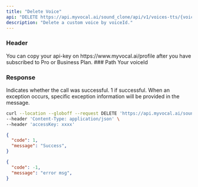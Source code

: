 ---
title: "Delete Voice"
api: "DELETE https://api.myvocal.ai/sound_clone/api/v1/voices-tts/{voiceId}"
description: "Delete a custom voice by voiceId."
---
### Header
<ParamField header="accessKey"   type="string" required>
  You can copy your api-key on https://www.myvocal.ai/profile after you have subscribed to Pro or Business Plan.
</ParamField>
### Path
<ParamField path="voiceId"   type="string" required>
  Your voiceId
</ParamField>

### Response

<ResponseField name="code" type="number" >
  Indicates whether the call was successful. 1 if successful.
</ResponseField>

<ResponseField name="message" type="string" >
  When an exception occurs, specific exception information will be provided in the message.
</ResponseField>

<RequestExample>

```bash Example Request
curl --location --globoff --request DELETE 'https://api.myvocal.ai/sound_clone/api/v1/voices-tts/{voiceId}' \
--header 'Content-Type: application/json' \
--header 'accessKey: xxxx'
```
</RequestExample>

<ResponseExample>

```json  200（success）
{
  "code": 1,
  "message": "Success",
}
```
```json  200（fail）
{
  "code": -1,
  "message": "error msg",
}
```

</ResponseExample>
